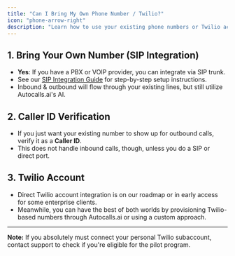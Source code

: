 ```yaml
---
title: "Can I Bring My Own Phone Number / Twilio?"
icon: "phone-arrow-right"
description: "Learn how to use your existing phone numbers or Twilio account with Autocalls.ai through SIP integration or Caller ID verification"
---
```


## 1. Bring Your Own Number (SIP Integration)

- **Yes**: If you have a PBX or VOIP provider, you can integrate via SIP trunk.
- See our [SIP Integration Guide](/provisioning/sip-trunking/sip-integration) for step-by-step setup instructions.
- Inbound & outbound will flow through your existing lines, but still utilize Autocalls.ai's AI.

## 2. Caller ID Verification

- If you just want your existing number to show up for outbound calls, verify it as a **Caller ID**.
- This does not handle inbound calls, though, unless you do a SIP or direct port.

## 3. Twilio Account

- Direct Twilio account integration is on our roadmap or in early access for some enterprise clients.
- Meanwhile, you can have the best of both worlds by provisioning Twilio-based numbers through Autocalls.ai or using a custom approach.

---

**Note:** If you absolutely must connect your personal Twilio subaccount, contact support to check if you're eligible for the pilot program.
